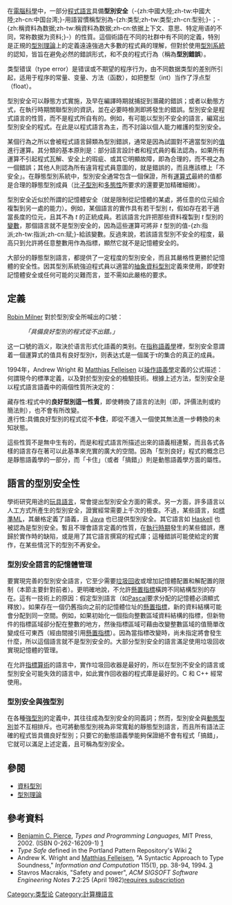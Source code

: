 {{noteTA|G1=IT
|1=zh:型別;zh-tw:型別;zh-cn:类型;}}{{Type systems}}
在[[電腦科學|電腦科學]]中，一部分[[程式語言|程式語言]]具備'''型別安全'''（-{zh:中國大陸;zh-tw:中國大陸;zh-cn:中国台湾;}-用語習慣稱型別為-{zh:类型;zh-tw:类型;zh-cn:型别;}-；-{zh:稱資料為数据;zh-tw:稱資料為数据;zh-cn:依据上下文、意思、特定用语的不同，常称数据为资料;}-）的性質。這個術語在不同的社群中有不同的定義，特別是正規的[[型別理論|型別理論]]上的定義遠遠強過大多數的程式員的理解，但對於使用[[型別系統|型別系統]]的認知，皆旨在避免必然的錯誤形式，和不良的程式行為（稱為'''型別錯誤'''）。

类型错误（type error）是错误或不期望的程序行为，由不同数据类型的差别所引起，适用于程序的常量、变量、方法（函数），如把整型（int）当作了浮点型（float）。 

型別安全可以靜態方式實施，及早在編譯時期就捕捉到潛藏的錯誤；或者以動態方式，在執行時期關聯型別的資訊，並在必要時檢測即將發生的錯誤。型別安全是程式語言的性質，而不是程式所自有的。例如，有可能以型別不安全的語言，編寫出型別安全的程式。在此是以程式語言為主，而不討論以個人能力維護的型別安全。

某個行為之所以會被程式語言歸類為型別錯誤，通常是因為試圖對不適當型別的[[值_(電腦科學)|值]]進行運算。其分類的基本原則是：部分語言設計者和程式員的看法認為，如果所有運算不引起程式瓦解、安全上的瑕疵、或其它明顯故障，即為合理的，而不視之為一個錯誤；其他人則認為所有違背程式員意圖的，就是錯誤的，而且應該標上「不安全」。在靜態型別系統中，型別安全通常包含一個保證，所有[[運算式|運算式]]最終的值都是合理的靜態型別成員（比[[子型別|子型別]]和[[多態性|多態性]]所要求的還要更加精確細微）。

型別安全近似於所謂的記憶體安全（就是限制從記憶體的某處，將任意的位元組合複製到另一處的能力）。例如，某個語言的實作具有若干型別 <math>t</math>，假如存在若干適當長度的位元，且其不為 <math>t</math> 的正統成員。若該語言允許把那些資料複製到 <math>t</math> 型別的[[變數|變數]]，那個語言就不是型別安全的，因為這些運算可將非 <math>t</math> 型別的值-{zh:指派;zh-tw:指派;zh-cn:赋;}-給該變數。反過來說，若該語言型別不安全的程度，最高只到允許將任意整數用作為指標，顯然它就不是記憶體安全的。

大部分的靜態型別語言，都提供了一定程度的型別安全，而且其嚴格性更勝於記憶體的安全性。因其型別系統強迫程式員以適當的[[抽象資料型別|抽象資料型別]]定義來使用，即使對記憶體安全或任何可能的災難而言，並不需如此嚴格的要求。

==定義==
[[Robin_Milner|Robin Milner]] 對於型別安全所喊出的口號：
:''「具備良好型別的程式從不出錯。」''
这一口號的涵义，取決於语言形式化語義的类别。在[[指称語義學|指称語義學]]裡，型別安全意謂着一個運算式的值具有良好型別τ，则表达式是一個属于τ的集合的真正的成員。

1994年，Andrew Wright 和 [[Matthias_Felleisen|Matthias Felleisen]] 以[[操作語義學|操作語義學]]定義的公式描述：何謂現今的標準定義，以及對於型別安全的檢驗技術。根據上述方法，型別安全是以程式語言語義中的兩個性質所決定的：

;藏存性:程式中的'''良好型別這一性質'''，即使轉換了語言的法則（即，評價法則或約簡法則），也不會有所改變。
;進行性:具備良好型別的程式從不'''卡住'''，即從不進入一個使其無法進一步轉換的未知狀態。

這些性質不是無中生有的，而是和程式語言所描述出來的語義相連繫，而且各式各樣的語言存在著可以此基準來充實的廣大的空間。因為「型別良好」程式的概念已是靜態語義學的一部分，而「卡住」（或者「搞錯」）則是動態語義學方面的屬性。

==語言的型別安全性==
學術研究用途的[[玩具語言|玩具語言]]，常會提出型別安全方面的需求。另一方面，許多語言以人工方式所產生的型別安全，證實經常需要上千次的檢查。不過，某些語言，如[[標準ML|標準ML]]，其嚴格定義了語義，且 [[Java|Java]] 也已提供型別安全{{Fact|time=2007-11-01T17:17:16Z|date=February 2007}}。其它語言如 [[Haskell|Haskell]] 也被認為是型別安全。暫且不理會語言定義的性質，在[[執行時期|執行時期]]發生的某些錯誤，應歸於實作時的缺陷，或是用了其它語言撰寫的程式庫；這種錯誤可能使給定的實作，在某些情況下的型別不再安全。

===型別安全語言的記憶體管理===
要實現完善的型別安全語言，它至少需要[[垃圾回收_(計算機科學)|垃圾回收]]或增加記憶體配置和解配置的限制（本節主要針對前者）。更明確地說，不允許[[懸置指標|懸置指標]]橫跨不同結構型別的存在。這有一技術上的原因：假定型別語言（如[[Pascal|Pascal]]要求分配的記憶體必須顯式釋放）。如果存在一個仍舊指向之前的記憶體位址的[[懸置指標|懸置指標]]，新的資料結構可能會分配到同一空間。例如，如果初始化一個指向整數區域資料結構的指標，但新物件的指標區域卻分配在整數的地方，然後指標區域可藉由改變整數區域的值簡單改變成任可東西（經由間接引用[[懸置指標|懸置指標]]）。因為當指標改變時，尚未指定將會發生什麼，所以這個語言就不是型別安全的。大部分型別安全的語言滿足使用垃圾回收實現記憶體的管理。

在允許[[指標算術|指標算術]]的語言中，實作垃圾回收器是最好的，所以在型別不安全的語言或型別安全可能失效的語言中，如此實作回收器的程式庫是最好的。C 和 C++ 經常使用。

===型別安全與強型別===
在各種[[強型別|強型別]]的定義中，其往往成為型別安全的同義詞；然而，型別安全與[[動態型別|動態型別]]並不互相排斥。也可將動態型別視為非常寬鬆的靜態型別語言，而且所有語法正確的程式皆具備良好型別；只要它的動態語義學能夠保證絕不會有程式「搞錯」，它就可以滿足上述定義，且可稱為型別安全。

==參閱==
*[[資料型別|資料型別]]
*[[型別理論|型別理論]]

==參考資料==
*[[Benjamin_C._Pierce|Benjamin C. Pierce]], ''Types and Programming Languages,'' MIT Press, 2002. (ISBN 0-262-16209-1) [http://www.cis.upenn.edu/~bcpierce/tapl/]{{Wayback|url=http://www.cis.upenn.edu/~bcpierce/tapl/ |date=20070319234547 }}
*''Type Safe'' defined in the Portland Pattern Repository's Wiki [http://c2.com/cgi/wiki?TypeSafe]{{Wayback|url=http://c2.com/cgi/wiki?TypeSafe |date=20140401164414 }}
*Andrew K. Wright and [[Matthias_Felleisen|Matthias Felleisen]], "A Syntactic Approach to Type Soundness," ''Information and Computation'' 115(1), pp. 38-94, 1994. [http://citeseer.ist.psu.edu/wright92syntactic.html]{{Wayback|url=http://citeseer.ist.psu.edu/wright92syntactic.html |date=20080726074305 }}
*Stavros Macrakis, "Safety and power", ''ACM SIGSOFT Software Engineering Notes'' '''7''':2:25 (April 1982)[http://portal.acm.org/citation.cfm?id=1005937.1005941 requires subscription]

[[Category:类型论|Category:类型论]]
[[Category:計算機語言|Category:計算機語言]]